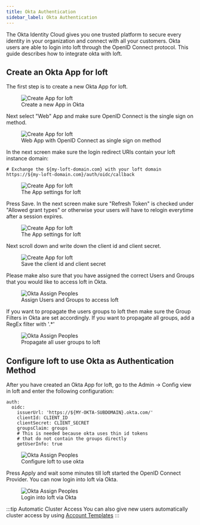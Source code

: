 ```yaml
---
title: Okta Authentication
sidebar_label: Okta Authentication
---
```



The Okta Identity Cloud gives you one trusted platform to secure every identity in your organization and connect with all your customers. Okta users are able to login into loft through the OpenID Connect protocol. This guide describes how to integrate okta with loft.

## Create an Okta App for loft

The first step is to create a new Okta App for loft.

<figure class="frame">
  <img src="/docs/media/ui/auth/create-app-okta.png" alt="Create App for loft" />
  <figcaption>Create a new App in Okta</figcaption>
</figure>

Next select "Web" App and make sure OpenID Connect is the single sign on method.

<figure class="frame">
  <img src="/docs/media/ui/auth/okta-select-web.png" alt="Create App for loft" />
  <figcaption>Web App with OpenID Connect as single sign on method</figcaption>
</figure>

In the next screen make sure the login redirect URIs contain your loft instance domain:

```
# Exchange the ${my-loft-domain.com} with your loft domain
https://${my-loft-domain.com}/auth/oidc/callback
```

<figure class="frame">
  <img src="/docs/media/ui/auth/okta-app-settings.png" alt="Create App for loft" />
  <figcaption>The App settings for loft</figcaption>
</figure>

Press Save. In the next screen make sure "Refresh Token" is checked under "Allowed grant types" or otherwise your users will have to relogin everytime after a session expires.

<figure class="frame">
  <img src="/docs/media/ui/auth/okta-refresh-token.png" alt="Create App for loft" />
  <figcaption>The App settings for loft</figcaption>
</figure>

Next scroll down and write down the client id and client secret.

<figure class="frame">
  <img src="/docs/media/ui/auth/okta-client-secret.png" alt="Create App for loft" />
  <figcaption>Save the client id and client secret</figcaption>
</figure>

Please make also sure that you have assigned the correct Users and Groups that you would like to access loft in Okta.

<figure class="frame">
  <img src="/docs/media/ui/auth/okta-assign-people.png" alt="Okta Assign Peoples" />
  <figcaption>Assign Users and Groups to access loft</figcaption>
</figure>

If you want to propagate the users groups to loft then make sure the Group Filters in Okta are set accordingly. If you want to propagate all groups, add a RegEx filter with '.*'

<figure class="frame">
  <img src="/docs/media/ui/auth/okta-group-filter.png" alt="Okta Assign Peoples" />
  <figcaption>Propagate all user groups to loft</figcaption>
</figure>

## Configure loft to use Okta as Authentication Method

After you have created an Okta App for loft, go to the Admin -> Config view in loft and enter the following configuration:

```
auth:
  oidc:
    issuerUrl: 'https://${MY-OKTA-SUBDOMAIN}.okta.com/'
    clientId: CLIENT_ID
    clientSecret: CLIENT_SECRET
    groupsClaim: groups
    # This is needed because okta uses thin id tokens
    # that do not contain the groups directly
    getUserInfo: true
```

<figure class="frame">
  <img src="/docs/media/ui/auth/okta-loft-config.png" alt="Okta Assign Peoples" />
  <figcaption>Configure loft to use okta</figcaption>
</figure>

Press Apply and wait some minutes till loft started the OpenID Connect Provider. You can now login into loft via Okta.

<figure class="frame">
  <img src="/docs/media/ui/auth/okta-loft-login.png" alt="Okta Assign Peoples" />
  <figcaption>Login into loft via Okta</figcaption>
</figure>

:::tip Automatic Cluster Access
You can also give new users automatically cluster access by using [Account Templates](./accounttemplates.mdx)
:::
